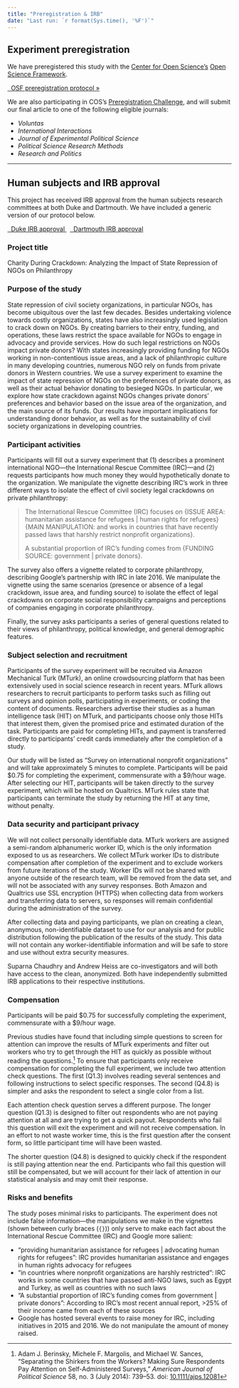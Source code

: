 ```yaml
---
title: "Preregistration & IRB"
date: "Last run: `r format(Sys.time(), '%F')`"
---
```


## Experiment preregistration

We have preregistered this study with the [Center for Open Science's](https://cos.io/) [Open Science Framework](https://osf.io/).

<p><a href="#" class="btn btn-primary btn-md btn-success disabled" target="_blank">
<i class="fa fa-pencil-square" aria-hidden="true"></i>&nbsp;
OSF preregistration protocol &raquo;
</a></p>

We are also participating in COS's [Preregistration Challenge](https://cos.io/our-services/prereg-more-information/), and will submit our final article to one of the following eligible journals:

- *Voluntas*
- *International Interactions*
- *Journal of Experimental Political Science*
- *Political Science Research Methods*
- *Research and Politics*

---

## Human subjects and IRB approval

This project has received IRB approval from the human subjects research committees at both Duke and Dartmouth. We have included a generic version of our protocol below.

<p><a href="files/duke-irb-approval.pdf" class="btn btn-primary btn-md btn-success" target="_blank">
<i class="fa fa-check-circle" aria-hidden="true"></i>&nbsp;
Duke IRB approval
</a> 
&nbsp;
<a href="#" class="btn btn-primary btn-md btn-success disabled" target="_blank">
<i class="fa fa-check-circle" aria-hidden="true"></i>&nbsp;
Dartmouth IRB approval
</a></p>

### Project title

Charity During Crackdown: Analyzing the Impact of State Repression of NGOs on Philanthropy


### Purpose of the study

State repression of civil society organizations, in particular NGOs, has become ubiquitous over the last few decades. Besides undertaking violence towards costly organizations, states have also increasingly used legislation to crack down on NGOs. By creating barriers to their entry, funding, and operations, these laws restrict the space available for NGOs to engage in advocacy and provide services. How do such legal restrictions on NGOs impact private donors? With states increasingly providing funding for NGOs working in non-contentious issue areas, and a lack of philanthropic culture in many developing countries, numerous NGO rely on funds from private donors in Western countries. We use a survey experiment to examine the impact of state repression of NGOs on the preferences of private donors, as well as their actual behavior donating to besieged NGOs. In particular, we explore how state crackdown against NGOs changes private donors’ preferences and behavior based on the issue area of the organization, and the main source of its funds. Our results have important implications for understanding donor behavior, as well as for the sustainability of civil society organizations in developing countries. 


### Participant activities

Participants will fill out a survey experiment that (1) describes a prominent international NGO—the International Rescue Committee (IRC)—and (2) requests participants how much money they would hypothetically donate to the organization. We manipulate the vignette describing IRC’s work in three different ways to isolate the effect of civil society legal crackdowns on private philanthropy:

> The International Rescue Committee (IRC) focuses on {ISSUE AREA: humanitarian assistance for refugees | human rights for refugees} {MAIN MANIPULATION: and works in countries that have recently passed laws that harshly restrict nonprofit organizations}.
> 
> A substantial proportion of IRC’s funding comes from {FUNDING SOURCE: government | private donors}.

The survey also offers a vignette related to corporate philanthropy, describing Google’s partnership with IRC in late 2016. We manipulate the vignette using the same scenarios (presence or absence of a legal crackdown, issue area, and funding source) to isolate the effect of legal crackdowns on corporate social responsibility campaigns and perceptions of companies engaging in corporate philanthropy.

Finally, the survey asks participants a series of general questions related to their views of philanthropy, political knowledge, and general demographic features.


### Subject selection and recruitment

Participants of the survey experiment will be recruited via Amazon Mechanical Turk (MTurk), an online crowdsourcing platform that has been extensively used in social science research in recent years. MTurk allows researchers to recruit participants to perform tasks such as filling out surveys and opinion polls, participating in experiments, or coding the content of documents. Researchers advertise their studies as a human intelligence task (HIT) on MTurk, and participants choose only those HITs that interest them, given the promised price and estimated duration of the task. Participants are paid for completing HITs, and payment is transferred directly to participants’ credit cards immediately after the completion of a study.

Our study will be listed as “Survey on international nonprofit organizations” and will take approximately 5 minutes to complete. Participants will be paid \$0.75 for completing the experiment, commensurate with a \$9/hour wage. After selecting our HIT, participants will be taken directly to the survey experiment, which will be hosted on Qualtrics. MTurk rules state that participants can terminate the study by returning the HIT at any time, without penalty. 


### Data security and participant privacy

We will not collect personally identifiable data. MTurk workers are assigned a semi-random alphanumeric worker ID, which is the only information exposed to us as researchers. We collect MTurk worker IDs to distribute compensation after completion of the experiment and to exclude workers from future iterations of the study. Worker IDs will not be shared with anyone outside of the research team, will be removed from the data set, and will not be associated with any survey responses. Both Amazon and Qualtrics use SSL encryption (HTTPS) when collecting data from workers and transferring data to servers, so responses will remain confidential during the administration of the survey.

After collecting data and paying participants, we plan on creating a clean, anonymous, non-identifiable dataset to use for our analysis and for public distribution following the publication of the results of the study. This data will not contain any worker-identifiable information and will be safe to store and use without extra security measures.

Suparna Chaudhry and Andrew Heiss are co-investigators and will both have access to the clean, anonymized. Both have independently submitted IRB applications to their respective institutions. 


### Compensation

Participants will be paid \$0.75 for successfully completing the experiment, commensurate with a \$9/hour wage.

Previous studies have found that including simple questions to screen for attention can improve the results of MTurk experiments and filter out workers who try to get through the HIT as quickly as possible without reading the questions.[^1] To ensure that participants only receive compensation for completing the full experiment, we include two attention check questions. The first (Q1.3) involves reading several sentences and following instructions to select specific responses. The second (Q4.8) is simpler and asks the respondent to select a single color from a list. 

[^1]: Adam J. Berinsky, Michele F. Margolis, and Michael W. Sances, “Separating the Shirkers from the Workers? Making Sure Respondents Pay Attention on Self-Administered Surveys,” *American Journal of Political Science* 58, no. 3 (July 2014): 739–53. doi: [10.1111/ajps.12081](https://dx.doi.org/10.1111/ajps.12081)

Each attention check question serves a different purpose. The longer question (Q1.3) is designed to filter out respondents who are not paying attention at all and are trying to get a quick payout. Respondents who fail this question will exit the experiment and will not receive compensation. In an effort to not waste worker time, this is the first question after the consent form, so little participant time will have been wasted.

The shorter question (Q4.8) is designed to quickly check if the respondent is still paying attention near the end. Participants who fail this question will still be compensated, but we will account for their lack of attention in our statistical analysis and may omit their response.


### Risks and benefits

The study poses minimal risks to participants. The experiment does not include false information—the manipulations we make in the vignettes (shown between curly braces (`{}`)) only serve to make each fact about the International Rescue Committee (IRC) and Google more salient:

- “providing humanitarian assistance for refugees | advocating human rights for refugees”: IRC provides humanitarian assistance and engages in human rights advocacy for refugees
- “in countries where nonprofit organizations are harshly restricted”: IRC works in some countries that have passed anti-NGO laws, such as Egypt and Turkey, as well as countries with no such laws
- “A substantial proportion of IRC’s funding comes from government | private donors”: According to IRC’s most recent annual report, >25% of their income came from each of these sources
- Google has hosted several events to raise money for IRC, including initiatives in 2015 and 2016. We do not manipulate the amount of money raised.
